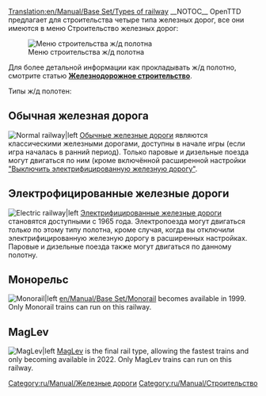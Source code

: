 [[Translation:en/Manual/Base Set/Types of railway]]
{{ru/Перевод|en/Manual/Base Set/Types of railway|3}}
{{ru/Manual/Base Set/Типы железных дорог}}
__NOTOC__
OpenTTD предлагает для строительства четыре типа железных дорог, все они имеются в меню Строительство железных дорог:

[[File:ru/Manual/Openttd-rail1.png|Меню строительства ж/д полотна]]

Для более детальной информации как прокладывать ж/д полотно, смотрите статью [[ru/Manual/Железнодорожное строительство|'''Железнодорожное строительство''']].

Типы ж/д полотен:

==Обычная железная дорога==
[[File:en/Manual/Base Set/NRail1Piece.png|Normal railway|left]]
[[ru/Manual/Base Set/Железные дороги|Обычные железные дороги]] являются классическими железными дорогами, доступны в начале игры (если игра началась в ранний период). Только паровые и дизельные поезда могут двигаться по ним (кроме включённой расширенной настройки [[en/Archive/Manual/Settings/Advanced Settings/Vehicles#disable-electric-rails|"Выключить электрифицированную железную дорогу"]].

==Электрофицированные железные дороги==
[[File:en/Manual/Base Set/ERail1Piece.png|Electric railway|left]]
[[ru/Manual/Base Set/Электрифицированные железные дороги|Электрифицированные железные дороги]] становятся доступными с 1965 года. Электропоезда могут двигаться ''только'' по этому типу полотна, кроме случая, когда вы отключили электрифицированную железную дорогу в расширенных настройках. Паровые и дизельные поезда также могут двигаться по данному полотну.

==Монорельс==
[[File:en/Manual/Base Set/Monorail1Piece.png|Monorail|left]]
[[en/Manual/Base Set/Monorail]] becomes available in 1999. Only Monorail trains can run on this railway.

==MagLev==
[[File:en/Manual/Base Set/Maglev1Piece.png|MagLev|left]]
[[en/Manual/Base Set/MagLev|MagLev]] is the final rail type, allowing the fastest trains and only becoming available in 2022. Only MagLev trains can run on this railway.

[[Category:ru/Manual/Железные дороги]]
[[Category:ru/Manual/Строительство]]